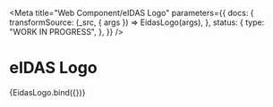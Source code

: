 <!-- @license CC0-1.0 -->



<Meta
  title="Web Component/eIDAS Logo"
  parameters={{
    docs: {
      transformSource: (_src, { args }) => EidasLogo(args),
    },
    status: {
      type: "WORK IN PROGRESS",
    },
  }}
/>

# eIDAS Logo

<Canvas>
  <Story name="Eidas Logo">{EidasLogo.bind({})}</Story>
</Canvas>
